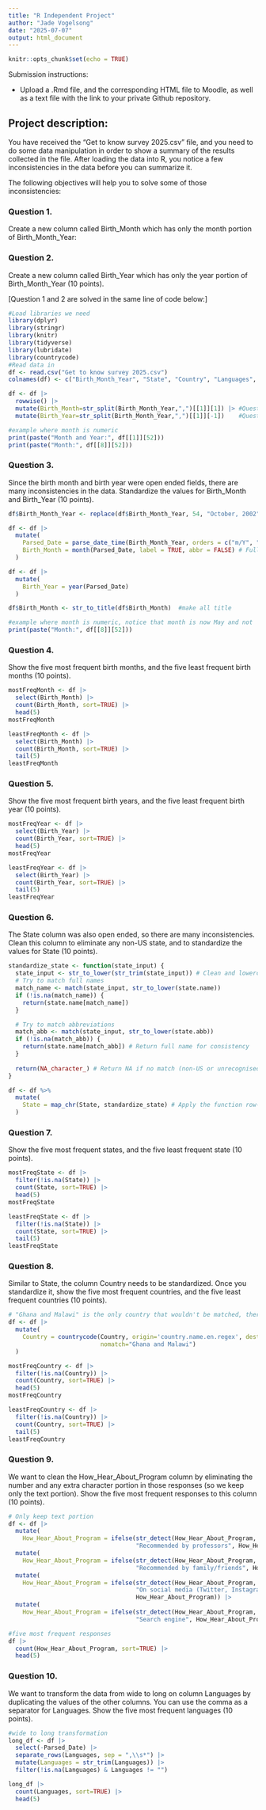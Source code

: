 ---
title: "R Independent Project"
author: "Jade Vogelsong"
date: "2025-07-07"
output: html_document
---

```{r setup, include=FALSE, message=FALSE, warning=FALSE}
knitr::opts_chunk$set(echo = TRUE)
```

Submission instructions:

+ Upload a .Rmd file, and the corresponding HTML file to Moodle, as well as a text file with the
link to your private Github repository. 

## Project description:

You have received the “Get to know survey 2025.csv” file, and you need to do some data manipulation in order to show a summary of the results collected in the file.
After loading the data into R, you notice a few inconsistencies in the data before you can summarize it.

The following objectives will help you to solve some of those inconsistencies:


### Question 1.

Create a new column called Birth_Month which has only the month portion of Birth_Month_Year:

### Question 2. 

Create a new column called Birth_Year which has only the year portion of Birth_Month_Year (10 points).

[Question 1 and 2 are solved in the same line of code below:]

```{r message=FALSE, warning=FALSE}
#Load libraries we need
library(dplyr)
library(stringr)
library(knitr)
library(tidyverse)
library(lubridate)
library(countrycode)
#Read data in
df <- read.csv("Get to know survey 2025.csv")
colnames(df) <- c("Birth_Month_Year", "State", "Country", "Languages", "When_Hear_About_Program", "How_Hear_About_Program", "Favorite Hobbies")

df <- df |>
  rowwise() |>
  mutate(Birth_Month=str_split(Birth_Month_Year,",")[[1]][1]) |> #Question 1
  mutate(Birth_Year=str_split(Birth_Month_Year,",")[[1]][-1])    #Question 2

#example where month is numeric
print(paste("Month and Year:", df[[1]][52]))
print(paste("Month:", df[[8]][52])) 
```

### Question 3. 

Since the birth month and birth year were open ended fields, there are many inconsistencies in the data. Standardize the values for Birth_Month and Birth_Year (10 points).
```{r}
df$Birth_Month_Year <- replace(df$Birth_Month_Year, 54, "October, 2002")

df <- df |>
  mutate(
    Parsed_Date = parse_date_time(Birth_Month_Year, orders = c("m/Y", "m-Y", "m/y", "m-y", "b Y", "B Y", "b y", "B y")),
    Birth_Month = month(Parsed_Date, label = TRUE, abbr = FALSE) # Full month name
  )

df <- df |>
  mutate(
    Birth_Year = year(Parsed_Date)
  )

df$Birth_Month <- str_to_title(df$Birth_Month)  #make all title

#example where month is numeric, notice that month is now May and not '5'
print(paste("Month:", df[[8]][52])) 
```

### Question 4. 

Show the five most frequent birth months, and the five least frequent birth months (10 points).
```{r}
mostFreqMonth <- df |>
  select(Birth_Month) |>
  count(Birth_Month, sort=TRUE) |>
  head(5)
mostFreqMonth

leastFreqMonth <- df |>
  select(Birth_Month) |>
  count(Birth_Month, sort=TRUE) |>
  tail(5)
leastFreqMonth
```

### Question 5. 

Show the five most frequent birth years, and the five least frequent birth year (10 points).
```{r}
mostFreqYear <- df |>
  select(Birth_Year) |>
  count(Birth_Year, sort=TRUE) |>
  head(5)
mostFreqYear

leastFreqYear <- df |>
  select(Birth_Year) |>
  count(Birth_Year, sort=TRUE) |>
  tail(5)
leastFreqYear
```  

### Question 6. 

The State column was also open ended, so there are many inconsistencies. Clean this column to eliminate any non-US state, and to standardize the values for State (10 points).
```{r}
standardize_state <- function(state_input) {
  state_input <- str_to_lower(str_trim(state_input)) # Clean and lowercase input
  # Try to match full names
  match_name <- match(state_input, str_to_lower(state.name))
  if (!is.na(match_name)) {
    return(state.name[match_name])
  }

  # Try to match abbreviations
  match_abb <- match(state_input, str_to_lower(state.abb))
  if (!is.na(match_abb)) {
    return(state.name[match_abb]) # Return full name for consistency
  }
  
  return(NA_character_) # Return NA if no match (non-US or unrecognised)
}

df <- df %>%
  mutate(
    State = map_chr(State, standardize_state) # Apply the function row-wise
  )
```

### Question 7. 

Show the five most frequent states, and the five least frequent state (10 points).
```{r}
mostFreqState <- df |>
  filter(!is.na(State)) |>
  count(State, sort=TRUE) |>
  head(5)
mostFreqState

leastFreqState <- df |>
  filter(!is.na(State)) |>
  count(State, sort=TRUE) |>
  tail(5)
leastFreqState
```

### Question 8.

Similar to State, the column Country needs to be standardized. Once you standardize it, show the five most frequent countries, and the five least frequent countries (10 points).
```{r}
# "Ghana and Malawi" is the only country that wouldn't be matched, therefore, using nomatch= argument as "Ghana and Malawi"
df <- df |>
  mutate(
    Country = countrycode(Country, origin='country.name.en.regex', destination='country.name',
                          nomatch="Ghana and Malawi")
  )

mostFreqCountry <- df |>
  filter(!is.na(Country)) |>
  count(Country, sort=TRUE) |>
  head(5)
mostFreqCountry

leastFreqCountry <- df |>
  filter(!is.na(Country)) |>
  count(Country, sort=TRUE) |>
  tail(5)
leastFreqCountry
```

### Question 9. 

We want to clean the How_Hear_About_Program column by eliminating the number and any extra character portion in those responses (so we keep only the text portion). Show the five most frequent responses to this column (10 points).
```{r}
# Only keep text portion
df <- df |>
  mutate(
    How_Hear_About_Program = ifelse(str_detect(How_Hear_About_Program, "1. "), 
                                    "Recommended by professors", How_Hear_About_Program)) |>
  mutate(
    How_Hear_About_Program = ifelse(str_detect(How_Hear_About_Program, "2. "), 
                                    "Recommended by family/friends", How_Hear_About_Program)) |>
  mutate(
    How_Hear_About_Program = ifelse(str_detect(How_Hear_About_Program, "3. "), 
                                    "On social media (Twitter, Instagram, FB)",
                                    How_Hear_About_Program)) |>
  mutate(
    How_Hear_About_Program = ifelse(str_detect(How_Hear_About_Program, "4. "), 
                                    "Search engine", How_Hear_About_Program)) 

#five most frequent responses
df |>
  count(How_Hear_About_Program, sort=TRUE) |>
  head(5)
```

### Question 10. 

We want to transform the data from wide to long on column Languages by duplicating the values of the other columns. You can use the comma as a separator for Languages. Show the five most frequent languages (10 points).
```{r}
#wide to long transformation
long_df <- df |>
  select(-Parsed_Date) |>
  separate_rows(Languages, sep = ",\\s*") |>
  mutate(Languages = str_trim(Languages)) |>
  filter(!is.na(Languages) & Languages != "")

long_df |>
  count(Languages, sort=TRUE) |>
  head(5)
```



